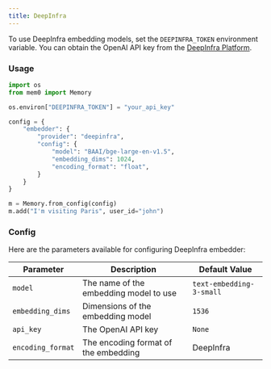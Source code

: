 ```yaml
---
title: DeepInfra
---
```


To use DeepInfra embedding models, set the `DEEPINFRA_TOKEN` environment variable. You can obtain the OpenAI API key from the [DeepInfra Platform](https://deepinfra.com/dash/api_keys).

### Usage

```python
import os
from mem0 import Memory

os.environ["DEEPINFRA_TOKEN"] = "your_api_key"

config = {
    "embedder": {
        "provider": "deepinfra",
        "config": {
            "model": "BAAI/bge-large-en-v1.5",
            "embedding_dims": 1024,
            "encoding_format": "float",
        }
    }
}

m = Memory.from_config(config)
m.add("I'm visiting Paris", user_id="john")
```

### Config

Here are the parameters available for configuring DeepInfra embedder:

| Parameter | Description | Default Value |
| --- | --- | --- |
| `model` | The name of the embedding model to use | `text-embedding-3-small` |
| `embedding_dims` | Dimensions of the embedding model | `1536` |
| `api_key` | The OpenAI API key | `None` |
| `encoding_format` | The encoding format of the embedding | DeepInfra

